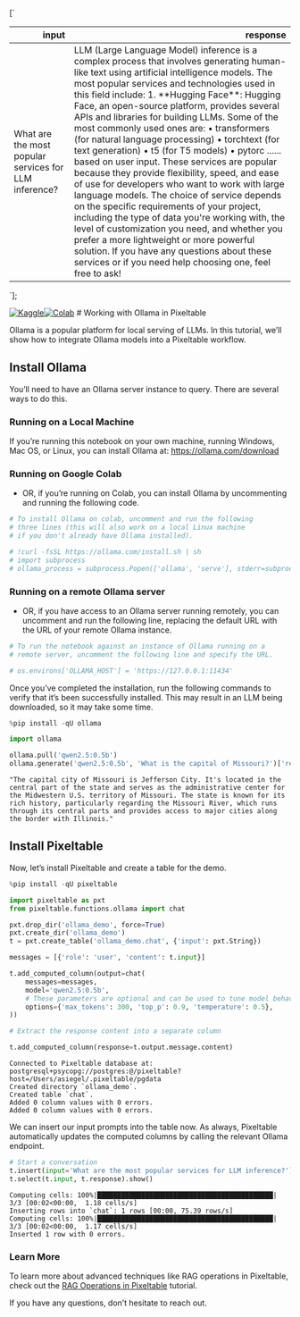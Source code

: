 

[`
<table class="dataframe" data-quarto-postprocess="true" data-border="1">
<thead>
<tr style="text-align: right;">
<th data-quarto-table-cell-role="th">input</th>
<th data-quarto-table-cell-role="th">response</th>
</tr>
</thead>
<tbody>
<tr>
<td>What are the most popular services for LLM inference?</td>
<td>LLM (Large Language Model) inference is a complex process that
involves generating human-like text using artificial intelligence
models. The most popular services and technologies used in this field
include: 1. **Hugging Face**: Hugging Face, an open-source platform,
provides several APIs and libraries for building LLMs. Some of the most
commonly used ones are: • transformers (for natural language processing)
• torchtext (for text generation) • t5 (for T5 models) • pytorc ......
based on user input. These services are popular because they provide
flexibility, speed, and ease of use for developers who want to work with
large language models. The choice of service depends on the specific
requirements of your project, including the type of data you're working
with, the level of customization you need, and whether you prefer a more
lightweight or more powerful solution. If you have any questions about
these services or if you need help choosing one, feel free to ask!</td>
</tr>
</tbody>
</table>
`];

[![Kaggle](https://kaggle.com/static/images/open-in-kaggle.svg)](https://kaggle.com/kernels/welcome?src=https://github.com/pixeltable/pixeltable/blob/release/docs/notebooks/integrations/working-with-ollama.ipynb)[![Colab](https://colab.research.google.com/assets/colab-badge.svg)](https://colab.research.google.com/github/pixeltable/pixeltable/blob/release/docs/notebooks/integrations/working-with-ollama.ipynb)
\# Working with Ollama in Pixeltable

Ollama is a popular platform for local serving of LLMs. In this
tutorial, we’ll show how to integrate Ollama models into a Pixeltable
workflow.

## Install Ollama

You’ll need to have an Ollama server instance to query. There are
several ways to do this.

### Running on a Local Machine

If you’re running this notebook on your own machine, running Windows,
Mac OS, or Linux, you can install Ollama at: https://ollama.com/download

### Running on Google Colab

-   OR, if you’re running on Colab, you can install Ollama by
    uncommenting and running the following code.


```python
# To install Ollama on colab, uncomment and run the following
# three lines (this will also work on a local Linux machine
# if you don't already have Ollama installed).

# !curl -fsSL https://ollama.com/install.sh | sh
# import subprocess
# ollama_process = subprocess.Popen(['ollama', 'serve'], stderr=subprocess.PIPE)
```

### Running on a remote Ollama server

-   OR, if you have access to an Ollama server running remotely, you can
    uncomment and run the following line, replacing the default URL with
    the URL of your remote Ollama instance.


```python
# To run the notebook against an instance of Ollama running on a
# remote server, uncomment the following line and specify the URL.

# os.environs['OLLAMA_HOST'] = 'https://127.0.0.1:11434'
```

Once you’ve completed the installation, run the following commands to
verify that it’s been successfully installed. This may result in an LLM
being downloaded, so it may take some time.


```python
%pip install -qU ollama
```


```python
import ollama

ollama.pull('qwen2.5:0.5b')
ollama.generate('qwen2.5:0.5b', 'What is the capital of Missouri?')['response']
```

``` text
"The capital city of Missouri is Jefferson City. It's located in the central part of the state and serves as the administrative center for the Midwestern U.S. territory of Missouri. The state is known for its rich history, particularly regarding the Missouri River, which runs through its central parts and provides access to major cities along the border with Illinois."
```

## Install Pixeltable

Now, let’s install Pixeltable and create a table for the demo.


```python
%pip install -qU pixeltable
```


```python
import pixeltable as pxt
from pixeltable.functions.ollama import chat

pxt.drop_dir('ollama_demo', force=True)
pxt.create_dir('ollama_demo')
t = pxt.create_table('ollama_demo.chat', {'input': pxt.String})

messages = [{'role': 'user', 'content': t.input}]

t.add_computed_column(output=chat(
    messages=messages,
    model='qwen2.5:0.5b',
    # These parameters are optional and can be used to tune model behavior:
    options={'max_tokens': 300, 'top_p': 0.9, 'temperature': 0.5},
))

# Extract the response content into a separate column

t.add_computed_column(response=t.output.message.content)
```

``` text
Connected to Pixeltable database at: postgresql+psycopg://postgres:@/pixeltable?host=/Users/asiegel/.pixeltable/pgdata
Created directory `ollama_demo`.
Created table `chat`.
Added 0 column values with 0 errors.
Added 0 column values with 0 errors.
```

We can insert our input prompts into the table now. As always,
Pixeltable automatically updates the computed columns by calling the
relevant Ollama endpoint.


```python
# Start a conversation
t.insert(input='What are the most popular services for LLM inference?')
t.select(t.input, t.response).show()
```

``` text
Computing cells: 100%|████████████████████████████████████████████| 3/3 [00:02<00:00,  1.18 cells/s]
Inserting rows into `chat`: 1 rows [00:00, 75.39 rows/s]
Computing cells: 100%|████████████████████████████████████████████| 3/3 [00:02<00:00,  1.17 cells/s]
Inserted 1 row with 0 errors.
```

<div dangerouslySetInnerHTML={{ __html: quartoRawHtml[0] }} />

### Learn More

To learn more about advanced techniques like RAG operations in
Pixeltable, check out the [RAG Operations in
Pixeltable](https://pixeltable.readme.io/docs/rag-operations-in-pixeltable)
tutorial.

If you have any questions, don’t hesitate to reach out.
